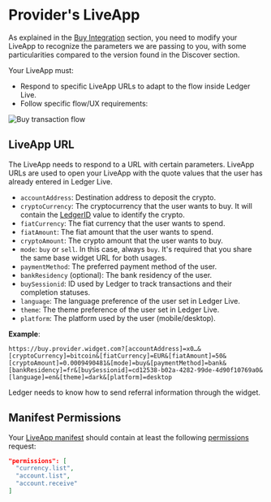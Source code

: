 

# Provider's LiveApp

As explained in the [Buy Integration](../buy) section, you need to modify your LiveApp to recognize the parameters we are passing to you, with some particularities compared to the version found in the Discover section.

Your LiveApp must:

- Respond to specific LiveApp URLs to adapt to the flow inside Ledger Live.
- Follow specific flow/UX requirements:

<Zoom>
  <img alt="Buy transaction flow" src="/exchange/buy-liveapp-flow.png" />
</Zoom>

## LiveApp URL

The LiveApp needs to respond to a URL with certain parameters. LiveApp URLs are used to open your LiveApp with the quote values that the user has already entered in Ledger Live.

- `accountAddress`: Destination address to deposit the crypto.
- `cryptoCurrency`: The cryptocurrency that the user wants to buy. It will contain the [LedgerID](https://developers.ledger.com/docs/ledger-live/exchange/buy/providers-backend#ledger-ids-mapping) value to identify the crypto.
- `fiatCurrency`: The fiat currency that the user wants to spend.
- `fiatAmount`: The fiat amount that the user wants to spend.
- `cryptoAmount`: The crypto amount that the user wants to buy.
- `mode`: `buy` or `sell`. In this case, always `buy`. It's required that you share the same base widget URL for both usages.
- `paymentMethod`: The preferred payment method of the user.
- `bankResidency` (optional): The bank residency of the user.
- `buySessionid`: ID used by Ledger to track transactions and their completion statuses.
- `language`: The language preference of the user set in Ledger Live.
- `theme`: The theme preference of the user set in Ledger Live.
- `platform`: The platform used by the user (mobile/desktop).

**Example**:

```
https://buy.provider.widget.com?[accountAddress]=x0…&[cryptoCurrency]=bitcoin&[fiatCurrency]=EUR&[fiatAmount]=50&[cryptoAmount]=0.0009490481&[mode]=buy&[paymentMethod]=bank&[bankResidency]=fr&[buySessionid]=cd12538-b02a-4282-99de-4d90f10769a0&[language]=en&[theme]=dark&[platform]=desktop
```

<Callout type="info" emoji="👉">
  Ledger needs to know how to send referral information through the widget.
</Callout>

## Manifest Permissions

Your [LiveApp manifest](../../../../docs/discover/wallet-api/appendix/manifest) should contain at least the following [permissions](../../../../docs/discover/wallet-api/appendix/manifest#permissions) request:

```json
"permissions": [
  "currency.list",
  "account.list",
  "account.receive"
]
```
